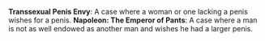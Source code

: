 '''Transsexual Penis Envy''': A case where a woman or one lacking a penis wishes for a penis.
'''Napoleon: The Emperor of Pants''': A case where a man is not as well endowed as another man and wishes he had a larger penis.